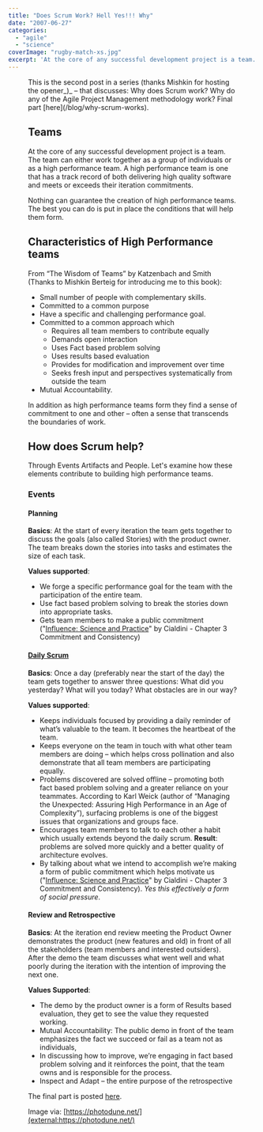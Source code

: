 ```yaml
---
title: "Does Scrum Work? Hell Yes!!! Why"
date: "2007-06-27"
categories: 
  - "agile"
  - "science"
coverImage: "rugby-match-xs.jpg"
excerpt: 'At the core of any successful development project is a team. The team can either work'
---
```




<Figure
  src={RugbyMatchXs}
  alt="Rugby match - image licensed from Photodune"
  caption="Rugby match - image licensed from Photodune"
/>
 This is the second post in a series (thanks Mishkin for hosting the opener_)_ – that discusses: Why does Scrum work? Why do any of the Agile Project Management methodology work? Final part [here](/blog/why-scrum-works).

## Teams

At the core of any successful development project is a team. The team can either work together as a group of individuals or as a high performance team. A high performance team is one that has a track record of both delivering high quality software and meets or exceeds their iteration commitments.

Nothing can guarantee the creation of high performance teams. The best you can do is put in place the conditions that will help them form.

## Characteristics of High Performance teams

From “The Wisdom of Teams” by Katzenbach and Smith (Thanks to Mishkin Berteig for introducing me to this book):

- Small number of people with complementary skills.
- Committed to a common purpose
- Have a specific and challenging performance goal.
- Committed to a common approach which
    - Requires all team members to contribute equally
    - Demands open interaction
    - Uses Fact based problem solving
    - Uses results based evaluation
    - Provides for modification and improvement over time
    - Seeks fresh input and perspectives systematically from outside the team
- Mutual Accountability.

In addition as high performance teams form they find a sense of commitment to one and other – often a sense that transcends the boundaries of work.

## How does Scrum help?

Through Events Artifacts and People. Let's examine how these elements contribute to building high performance teams.

### Events

#### Planning

**Basics**: At the start of every iteration the team gets together to discuss the goals (also called Stories) with the product owner. The team breaks down the stories into tasks and estimates the size of each task.

**Values supported**:

- We forge a specific performance goal for the team with the participation of the entire team.
- Use fact based problem solving to break the stories down into appropriate tasks.
- Gets team members to make a public commitment ("[Influence: Science and Practice](external:https://www.amazon.com/exec/obidos/ASIN/0321011473/notesfromatoo-20)" by Cialdini - Chapter 3 Commitment and Consistency)

#### [Daily Scrum](/blog/daily_scrum_sit)

**Basics**: Once a day (preferably near the start of the day) the team gets together to answer three questions: What did you yesterday? What will you today? What obstacles are in our way?

**Values supported**:

- Keeps individuals focused by providing a daily reminder of what’s valuable to the team. It becomes the heartbeat of the team.
- Keeps everyone on the team in touch with what other team members are doing – which helps cross pollination and also demonstrate that all team members are participating equally.
- Problems discovered are solved offline – promoting both fact based problem solving and a greater reliance on your teammates. According to Karl Weick (author of “Managing the Unexpected: Assuring High Performance in an Age of Complexity”), surfacing problems is one of the biggest issues that organizations and groups face.
- Encourages team members to talk to each other a habit which usually extends beyond the daily scrum. **Result**: problems are solved more quickly and a better quality of architecture evolves.
- By talking about what we intend to accomplish we’re making a form of public commitment which helps motivate us ("[Influence: Science and Practice](external:https://www.amazon.com/exec/obidos/ASIN/0321011473/notesfromatoo-20)" by Cialdini - Chapter 3 Commitment and Consistency). _Yes this effectively a form of social pressure_.

#### Review and Retrospective

**Basics**: At the iteration end review meeting the Product Owner demonstrates the product (new features and old) in front of all the stakeholders (team members and interested outsiders). After the demo the team discusses what went well and what poorly during the iteration with the intention of improving the next one.

**Values Supported**:

- The demo by the product owner is a form of Results based evaluation, they get to see the value they requested working.
- Mutual Accountability: The public demo in front of the team emphasizes the fact we succeed or fail as a team not as individuals,
- In discussing how to improve, we’re engaging in fact based problem solving and it reinforces the point, that the team owns and is responsible for the process.
- Inspect and Adapt – the entire purpose of the retrospective

The final part is posted [here](/blog/why-scrum-works).

Image via: [https://photodune.net/](external:https://photodune.net/)
